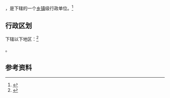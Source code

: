 {{中国乡级行政区|32/02/13/012/000}}

'''{{PAGENAMEBASE}}'''，是{{PRC admin/fullname|32/02/13/012/000|3}}下辖的一个[[乡镇|乡镇]]级行政单位。<ref>{{PRC admin/ref sgc|{{PRC admin/parent|32/02/13/012/000}}}}</ref>

== 行政区划 ==

{{PAGENAMEBASE}}下辖以下地区：<ref>{{PRC admin/ref sgc|32/02/13/012/000}}</ref>

{{PRC admin/children|32/02/13/012/000}}。

== 参考资料 ==

{{reflist}}

{{行政区划小作品}}
{{PRC admin/navcat|32/02/13/012/000}}